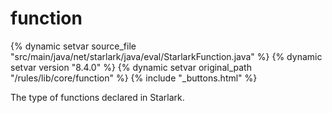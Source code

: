 <html devsite>
<head>
  <meta name="project_path" value="/_project.yaml">
  <meta name="book_path" value="/versions/8.4.0/_book.yaml">
</head>
<body>

<h1 class="page-title" id="modules.function">function</h1>

{% dynamic setvar source_file "src/main/java/net/starlark/java/eval/StarlarkFunction.java" %}
{% dynamic setvar version "8.4.0" %}
{% dynamic setvar original_path "/rules/lib/core/function" %}
{% include "_buttons.html" %}
<!-- {% raw %} -->

The type of functions declared in Starlark.



</body>
</html>

<!-- {% endraw %} -->
